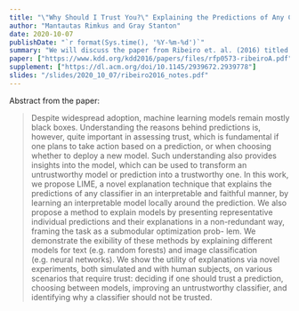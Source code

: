 ```yaml
---
title: "\"Why Should I Trust You?\" Explaining the Predictions of Any Classifier"
author: "Mantautas Rimkus and Gray Stanton"
date: 2020-10-07
publishDate: "`r format(Sys.time(), '%Y-%m-%d')`"
summary: "We will discuss the paper from Ribeiro et. al. (2016) titled \"Why Should I Trust You?\" Explaining the Predictions of Any Classifier."
paper: ["https://www.kdd.org/kdd2016/papers/files/rfp0573-ribeiroA.pdf"]
supplement: ["https://dl.acm.org/doi/10.1145/2939672.2939778"]
slides: "/slides/2020_10_07/ribeiro2016_notes.pdf"
---
```


Abstract from the paper:

> Despite widespread adoption, machine learning models remain mostly black boxes. Understanding the reasons behind predictions is, however, quite important in assessing trust, which is fundamental if one plans to take action based on a prediction, or when choosing whether to deploy a new model. Such understanding also provides insights into the model, which can be used to transform an untrustworthy model or prediction into a trustworthy one. In this work, we propose LIME, a novel explanation technique that explains the predictions of any classifier in an interpretable and faithful manner, by learning an interpretable model locally around the prediction. We also propose a method to explain models by presenting representative individual predictions and their explanations in a non-redundant way, framing the task as a submodular optimization prob-
lem. We demonstrate the exibility of these methods by explaining different models for text (e.g. random forests) and image classification (e.g. neural networks). We show the
utility of explanations via novel experiments, both simulated and with human subjects, on various scenarios that require trust: deciding if one should trust a prediction, choosing between models, improving an untrustworthy classifier, and identifying why a classifier should not be trusted.